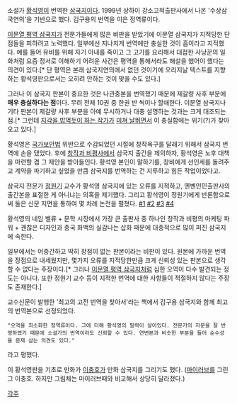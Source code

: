 소설가 [[황석영]]이 번역한 [[삼국지]]이다. 1999년 상하이 강소고적출판사에서 나온 '수상삼국연의'을 기반으로 했다. 김구용의 번역을 이은 정역류이다.

[[이문열 평역 삼국지]]가 전문가들에게 많은 비판을 받았기에 이문열 삼국지가 지적당한 단점들을 피하려고 노력했다. 일부에선 지나치게 번역에만 충실한 것이 흠이라고 지적했다. 예를 들어 유비를 위해 자기 아내를 죽이고 그 고기를 요리해서 대접한 사냥꾼의 일화처럼 요즘 정서로 이해하기 어려운 사건은 평역을 통해서라도 해설을 했어야 했다는 의견이 있다.[* 단 평역은 본래 삼국지연의에서 없던 것이기에 오리지날 텍스트를 지향하는 황석영판으로서는 오히려 안하는 것이 맞을 수도 있다.]

그러나 이 삼국지 판본이 중요한 것은 나관중본을 번역했기 때문에 제갈량 사후 부분에 '''매우 충실하다는 점'''이다. 무려 전체 10권 중 한권 반 씩이나 할애한다. 이문열 삼국지나 기타 판본이 제갈량 사후 부분을 아예 무시하거나 대충 설명하는 것과는 크게 대조되는 점.[* 그런데 [[최훈|지각을 밥먹듯이 하는 작가]]가 [[삼국전투기|미쳐 날뛰면서]] 이 충실함에는 위기(?)가 찾아오고 있다.]

황석영은 [[국가보안법]] 위반으로 수감되었던 시절에 창작욕구를 달래기 위해서 삼국지 번역에 손을 댔었다. 후에 [[창작과 비평사]]에서 삼국지 출간을 제의하자, 황석영은 노후 대책을 마련할 겸 그 제안을 받아들인다. 황석영 본인이 말하기를, 창비에게 선인세를 돌려주고 계약을 파기하고 싶었을 만큼 삼국지를 번역하는 건 지루하고 힘든 작업이었다고.

삼국지 전문가 [[정원기]] 교수가 황석영 삼국지에 있는 오류를 지적하고, 옌볜인민출판사의 출간본을 표절한 게 아니냐는 의혹을 제기했다. 그리고 황석영이 정원기에게 반론함으로써 둘은 신문 지면을 통하여 몇 차례 논전을 펼쳤다. [http://news.naver.com/main/read.nhn?mode=LSD&mid=sec&sid1=103&oid=005&aid=0000146299 #1] [http://news.naver.com/main/read.nhn?mode=LSD&mid=sec&sid1=103&oid=005&aid=0000148054 #2] [http://news.naver.com/main/read.nhn?mode=LSD&mid=sec&sid1=103&oid=005&aid=0000148391 #3] [http://news.naver.com/main/read.nhn?mode=LSD&mid=sec&sid1=103&oid=005&aid=0000149175 #4]

황석영의 네임 벨류 + 문학 시장에서 가장 큰 출판사 중 하나인 창작과 비평의 마케팅 파워 + 괜찮은 디자인과 중국 화백의 실감나는 삽화 때문에 대중적으로 많이 퍼진 삼국지에 속한다.

일부에서는 어중간하고 딱히 장점이 없는 판본이라는 비판이 있다. 원본에 가까운 번역을 장점으로 내세웠지만, 몇가지 오류를 지적당한만큼 크게 신뢰성 있는 판본으로 생각할 수 없다는 주장이다.[* 그러나 [[이문열 평역 삼국지]]처럼 심한 오역이 다수 발견되는 정도는 아니다. 또한 정원기 교수 등이 지적한 번역에 대한 사항들이 적절하지 않다는 주장도 존재한다.]

교수신문이 발행한 '최고의 고전 번역을 찾아서'라는 책에서 김구용 삼국지와 함께 최고의 번역본으로 선정되었다. 
 "오역을 최소화한 정역류이다. 그에 더해 황석영의 필력이 살아있다. 전문가의 자문을 잘 반영하였기 때문에 소설가의 번역이라도 신뢰할 수 있다. 연변본과 비슷한 부분을 들어 순수성을 문제 삼는 의견도 있다."
라고 평했다.

이 황석영판을 기초로 만화가 [[이충호]]가 만화 삼국지를 그리기도 했다. ([[마이러브]]를 그린 그 이충호. 하지만 그림체는 마이러브때와 비교해서 상당히 달라졌다.)

[[각주]]
